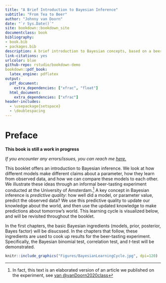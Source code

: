 ```yaml
--- 
title: "A Brief Introduction to Bayesian Inference"
subtitle: "From Tea to Beer"
author: "Johnny van Doorn"
date: "`r Sys.Date()`"
site: bookdown::bookdown_site
documentclass: book
bibliography:
- book.bib
- packages.bib
description: A brief introduction to Bayesian concepts, based on a beer-tasting experiment. 
link-citations: yes
urlcolor: blue
github-repo: rstudio/bookdown-demo
bookdown::pdf_book:
  latex_engine: pdflatex
output: 
  pdf_document:
    extra_dependencies: ["xfrac", "float"]
  html_document:
    extra_dependencies: ["xfrac"]
header-includes:
  - \usepackage{setspace}
  - \doublespacing
---
```


# Preface {-}

**This book is still a work in progress**

*If you encounter any errors/issues, you can reach me [here.](mailto:j.b.vandoorn@uva.nl)*

This booklet offers an introduction to Bayesian inference. We look at how different models make different claims about a parameter, how they learn from observed data, and how we can compare these models to each other. We illustrate these ideas through an informal beer-tasting experiment conducted at the University of Amsterdam.^[In fact, this text is an elaborated version of an article we published on the experiment, see [van @vanDoorn2020class](https://journals.sagepub.com/doi/full/10.1177/1475725719848574)]
A key concept in Bayesian inference is *predictive quality*: how well did a model, or parameter value, predict the observed data? We use this predictive quality to update our knowledge about the world, and then use the updated knowledge to make predictions about tomorrow's world. This learning cycle is visualized below, and will be revisited throughout the booklet. 

In the first chapters, the basic Bayesian ingredients (models, prior, posterior, Bayes factor) will be disucssed. In the chapters that follow, these ingredients are used to cook up results for the beer-tasting experiment. Specifically, the Bayesian binomial test, correlation test, and $t$-test will be demonstrated. 

```r
knitr::include_graphics("Figures/BayesianLearningCycle.jpg", dpi=120) 
```


